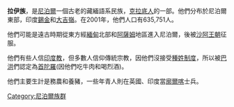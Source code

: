 {{unreferenced|time=2015-06-10T01:27:40+00:00}}
'''拉伊族'''，是[[尼泊爾|尼泊爾]]一個古老的藏緬語系民族，[[克拉底人|克拉底人]]的一部。他們分布於尼泊爾東部，印度[[錫金|錫金]]和[[大吉嶺|大吉嶺]]。在2001年，他們人口有635,751人。  

他們可能是遠古時期從東方經[[緬甸|緬甸]]北部和[[阿薩姆|阿薩姆]]地區進入尼泊爾，後被[[沙阿王朝|沙阿王朝]]征服。

他們有些人信[[印度教|印度教]]，但多數人信仰傳統宗教，因他們沒接受[[種姓制度|種姓制度]]，所以被[[巴洪|巴洪]]們認定為[[首陀羅|首陀羅]](因他們吃牛肉和喝烈酒)。

他們主要生計是務農和養豬，一些年青人則在英國、印度當[[廓爾喀|廓爾喀]]士兵。

{{Authority control}}
[[Category:尼泊爾族群|Category:尼泊爾族群]]